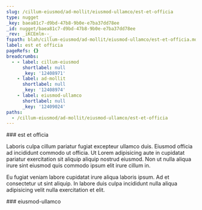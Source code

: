 ```yaml
---
slug: /cillum-eiusmod/ad-mollit/eiusmod-ullamco/est-et-officia
type: nugget
_key: baea81c7-d9bd-47b8-9b0e-e7ba37dd78ee
_id: nugget/baea81c7-d9bd-47b8-9b0e-e7ba37dd78ee
_rev: _iKCEmlm--_
fspath: blah/cillum-eiusmod/ad-mollit/eiusmod-ullamco/est-et-officia.md
label: est et officia
pageRefs: {}
breadcrumbs:
  - - label: cillum-eiusmod
      shortlabel: null
      _key: '12408971'
    - label: ad-mollit
      shortlabel: null
      _key: '12408974'
    - label: eiusmod-ullamco
      shortlabel: null
      _key: '12409024'
paths:
  - /cillum-eiusmod/ad-mollit/eiusmod-ullamco/est-et-officia
---
```


<NuggetArea>
<Nugget slug="/cillum-eiusmod/ad-mollit/eiusmod-ullamco/est-et-officia" type="nugget" _key="baea81c7-d9bd-47b8-9b0e-e7ba37dd78ee" _id="nugget/baea81c7-d9bd-47b8-9b0e-e7ba37dd78ee" _rev="_iKCEmlm--_" fspath="blah/cillum-eiusmod/ad-mollit/eiusmod-ullamco/est-et-officia.md" label="est et officia" paths="/cillum-eiusmod/ad-mollit/eiusmod-ullamco/est-et-officia">
<NuggetBody>
### est et officia

Laboris culpa cillum pariatur fugiat excepteur ullamco duis. Eiusmod officia ad incididunt commodo ut officia. Ut Lorem adipisicing aute in cupidatat pariatur exercitation sit aliquip aliquip nostrud eiusmod. Non ut nulla aliqua irure sint eiusmod quis commodo ipsum elit irure cillum in.

Eu fugiat veniam labore cupidatat irure aliqua laboris ipsum. Ad et consectetur ut sint aliquip. In labore duis culpa incididunt nulla aliqua adipisicing velit nulla exercitation et elit.

</NuggetBody>
<Breadcrumbs>
<Crumbs>
<Crumb _key="12408971" label="cillum-eiusmod" /><Crumb _key="12408974" label="ad-mollit" /><Crumb _key="12409024" label="eiusmod-ullamco" />
</Crumbs>
</Breadcrumbs>
</Nugget>

<NuggetsInbound>
</NuggetsInbound>
<NuggetsOutbound>
</NuggetsOutbound>
</NuggetArea>
<PassagesInbound>
<Passage direction="inbound" type="passage" _key="12409024" _id="passage/12409024" _rev="_iKCEmli--_" label="eiusmod-ullamco" passage="eiusmod-ullamco" fspath="blah/cillum-eiusmod/ad-mollit/eiusmod-ullamco" paths="/cillum-eiusmod/ad-mollit/eiusmod-ullamco" slug="/cillum-eiusmod/ad-mollit/eiusmod-ullamco">
<NuggetBody>
### eiusmod-ullamco

</NuggetBody>
<Breadcrumbs>
<Crumbs>
<Crumb _key="12408971" label="cillum-eiusmod" /><Crumb _key="12408974" label="ad-mollit" />
</Crumbs>
</Breadcrumbs>
</Passage>

</PassagesInbound>
<PassagesOutbound>
</PassagesOutbound>